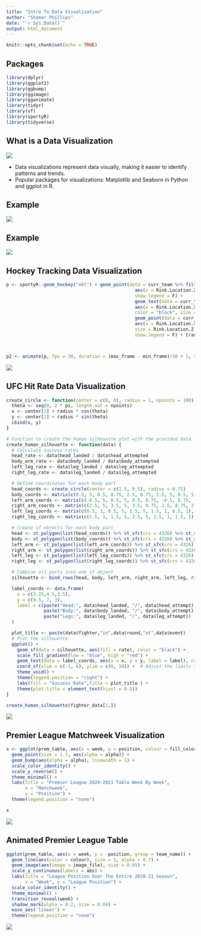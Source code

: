 ```yaml
---
title: "Intro To Data Visualization"
author: "Shamar Phillips"
date: "`r Sys.Date()`"
output: html_document
---
```


```r
knitr::opts_chunk$set(echo = TRUE)
```

## Packages

```r
library(dplyr)
library(ggplot2)
library(ggbump)
library(ggimage)
library(gganimate)
library(tidyr)
library(sf)
library(sportyR)
library(tidyverse)
```


## What is a Data Visualization

![](viz.png) 

- Data visualizations represent data visually, making it easier to identify patterns and trends.
- Popular packages for visualizations: Matplotlib and Seaborn in Python and ggplot in R.

## Example

![](usportsfootball.png)

## Example

![](usportsbball.png)

## Hockey Tracking Data Visualization

```r
p <- sportyR::geom_hockey("nhl") + geom_point(data = curr_team %>% filter(Player.or.Puck == "Player"),
                                                aes(x = Rink.Location.X..Feet., y = Rink.Location.Y..Feet.,fill = Team),shape = 21, size = 6,
                                                show.legend = F) +
                                                geom_text(data = curr_team %>% filter(Player.or.Puck == "Player"),
                                                aes(x = Rink.Location.X..Feet., y = Rink.Location.Y..Feet., label = Player.Id),
                                                color = "black", size = 2,show.legend = F) +
                                                geom_point(data = curr_team %>%  filter(Player.or.Puck == "Puck"),
                                                aes(x = Rink.Location.X..Feet., y = Rink.Location.Y..Feet.,
                                                size = Rink.Location.Z..Feet.),fill = "black",shape = 21,size = 3,
                                                show.legend = F) + transition_time(id)



p2 <- animate(p, fps = 30, duration = (max_frame - min_frame)/30 + 1, renderer = gifski_renderer())
```


![](bdc.gif)

## UFC Hit Rate Data Visualization

```r
create_circle <- function(center = c(0, 0), radius = 1, npoints = 100) {
  theta <- seq(0, 2 * pi, length.out = npoints)
  x <- center[1] + radius * cos(theta)
  y <- center[2] + radius * sin(theta)
  cbind(x, y)
}

# Function to create the human silhouette plot with the provided data
create_human_silhouette <- function(data) {
  # Calculate success rates
  head_rate <- data$head_landed / data$head_attempted
  body_arm_rate <- data$body_landed / data$body_attempted
  left_leg_rate <- data$leg_landed / data$leg_attempted
  right_leg_rate <- data$leg_landed / data$leg_attempted

  # Define coordinates for each body part
  head_coords <- create_circle(center = c(1.5, 9.5), radius = 0.75)
  body_coords <- matrix(c(0.5, 5, 0.5, 8.75, 2.5, 8.75, 2.5, 5, 0.5, 5), ncol = 2, byrow = TRUE)
  left_arm_coords <- matrix(c(-0.5, 5, 0.5, 5, 0.5, 8.75, -0.5, 8.75, -0.5, 5), ncol = 2, byrow = TRUE)
  right_arm_coords <- matrix(c(2.5, 5, 3.5, 5, 3.5, 8.75, 2.5, 8.75, 2.5, 5), ncol = 2, byrow = TRUE)
  left_leg_coords <- matrix(c(0.5, 1, 0.5, 5, 1.5, 5, 1.5, 1, 0.5, 1), ncol = 2, byrow = TRUE)
  right_leg_coords <- matrix(c(1.5, 1, 1.5, 5, 2.5, 5, 2.5, 1, 1.5, 1), ncol = 2, byrow = TRUE)

  # Create sf objects for each body part
  head <- st_polygon(list(head_coords)) %>% st_sfc(crs = 4326) %>% st_sf(part = "head", rate = head_rate)
  body <- st_polygon(list(body_coords)) %>% st_sfc(crs = 4326) %>% st_sf(part = "body", rate = body_arm_rate)
  left_arm <- st_polygon(list(left_arm_coords)) %>% st_sfc(crs = 4326) %>% st_sf(part = "left_arm", rate = body_arm_rate)
  right_arm <- st_polygon(list(right_arm_coords)) %>% st_sfc(crs = 4326) %>% st_sf(part = "right_arm", rate = body_arm_rate)
  left_leg <- st_polygon(list(left_leg_coords)) %>% st_sfc(crs = 4326) %>% st_sf(part = "left_leg", rate = left_leg_rate)
  right_leg <- st_polygon(list(right_leg_coords)) %>% st_sfc(crs = 4326) %>% st_sf(part = "right_leg", rate = right_leg_rate)

  # Combine all parts into one sf object
  silhouette <- bind_rows(head, body, left_arm, right_arm, left_leg, right_leg)

  label_coords <- data.frame(
    x = c(3.25,4.5,3.5),
    y = c(9.5, 7, 3),
    label = c(paste("Head:", data$head_landed, "/", data$head_attempt),
              paste("Body:", data$body_landed, "/", data$body_attempt),
              paste("Legs:", data$leg_landed, "/", data$leg_attempt))
  )

  plot_title <- paste(data$fighter,"in",data$round,"at",data$event)
  # Plot the silhouette
  ggplot() +
    geom_sf(data = silhouette, aes(fill = rate), color = "black") +
    scale_fill_gradient(low = "blue", high = "red") +
    geom_text(data = label_coords, aes(x = x, y = y, label = label), color = "black", size = 4) +
    coord_sf(xlim = c(-1, 6), ylim = c(0, 10)) +  # Adjust the limits to make the plot wider
    theme_void() +
    theme(legend.position = "right") +
    labs(fill = "Success Rate",title = plot_title ) +
    theme(plot.title = element_text(hjust = 0.5))
}

create_human_silhouette(fighter_data[1,])

```

![](mma.png)

## Premier League Matchweek Visualization

```r
x <- ggplot(prem_table, aes(x = week, y = position, colour = fill_color ,group = team_name)) +
  geom_point(size = 1.7, aes(alpha = alpha)) +
  geom_bump(aes(alpha = alpha), linewidth = 1) +
  scale_color_identity() +
  scale_y_reverse() +  
  theme_minimal() +
  labs(title = "Premier League 2020-2021 Table Week By Week",
       x = "Matchweek",
       y = "Position") +
  theme(legend.position = "none")

x

```

![](prem_bump.png)

## Animated Premier League Table 

```r

ggplot(prem_table, aes(x = week, y = -position, group = team_name)) +
  geom_line(aes(color = colour), size = 1, alpha = 0.7) +  
  geom_image(aes(image = image_file), size = 0.05) + 
  scale_y_continuous(labels = abs) + 
  labs(title = "League Position Over The Entire 2020-21 Season",
       x = "Week", y = "League Position") +
  scale_color_identity() +
  theme_minimal() +
  transition_reveal(week) +
  shadow_mark(alpha = 0.2, size = 0.04) +
  ease_aes('linear') +
  theme(legend.position = "none")

```


![](league_rankings.gif)
